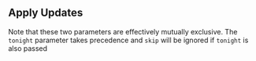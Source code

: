 ## Apply Updates

Note that these two parameters are effectively mutually exclusive. The `tonight` parameter takes precedence and `skip` will be ignored if `tonight` is also passed
